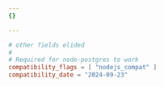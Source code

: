 ```yaml
---
{}

---
```



<WranglerConfig>

```toml title="wrangler.toml"
# other fields elided
#
# Required for node-postgres to work
compatibility_flags = [ "nodejs_compat" ]
compatibility_date = "2024-09-23"
```

</WranglerConfig>
